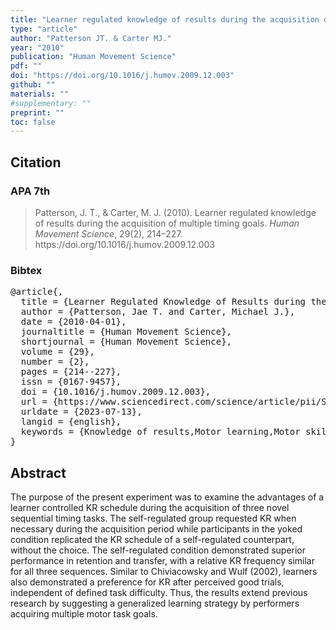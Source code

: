 ```yaml
---
title: "Learner regulated knowledge of results during the acquisition of multiple timing goals"
type: "article"
author: "Patterson JT. & Carter MJ."
year: "2010"
publication: "Human Movement Science"
pdf: ""
doi: "https://doi.org/10.1016/j.humov.2009.12.003"
github: ""
materials: ""
#supplementary: ""
preprint: ""
toc: false
---
```


## Citation

### APA 7th

> Patterson, J. T., & Carter, M. J. (2010). Learner regulated knowledge of results during the acquisition of multiple timing goals. *Human Movement Science*, 29(2), 214–227. https://doi.org/10.1016/j.humov.2009.12.003

### Bibtex

<pre>
@article{,
  title = {Learner Regulated Knowledge of Results during the Acquisition of Multiple Timing Goals},
  author = {Patterson, Jae T. and Carter, Michael J.},
  date = {2010-04-01},
  journaltitle = {Human Movement Science},
  shortjournal = {Human Movement Science},
  volume = {29},
  number = {2},
  pages = {214--227},
  issn = {0167-9457},
  doi = {10.1016/j.humov.2009.12.003},
  url = {https://www.sciencedirect.com/science/article/pii/S0167945710000035},
  urldate = {2023-07-13},
  langid = {english},
  keywords = {Knowledge of results,Motor learning,Motor skills,Practice,Self-control}
}
</pre>

## Abstract

The purpose of the present experiment was to examine the advantages of a learner controlled KR schedule during the acquisition of three novel sequential timing tasks. The self-regulated group requested KR when necessary during the acquisition period while participants in the yoked condition replicated the KR schedule of a self-regulated counterpart, without the choice. The self-regulated condition demonstrated superior performance in retention and transfer, with a relative KR frequency similar for all three sequences. Similar to Chiviacowsky and Wulf (2002), learners also demonstrated a preference for KR after perceived good trials, independent of defined task difficulty. Thus, the results extend previous research by suggesting a generalized learning strategy by performers acquiring multiple motor task goals.
